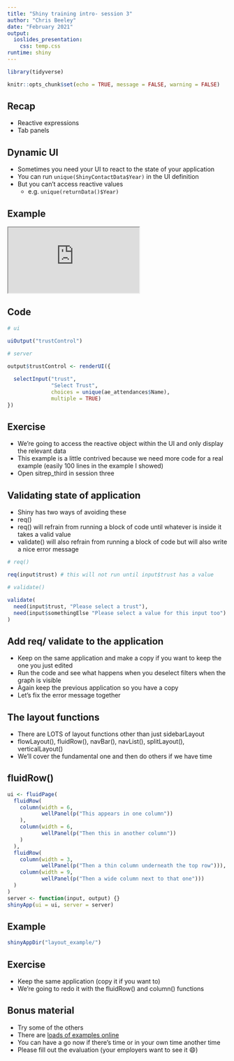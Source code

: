 ```yaml
---
title: "Shiny training intro- session 3"
author: "Chris Beeley"
date: "February 2021"
output: 
  ioslides_presentation:
    css: temp.css
runtime: shiny
---
```


```r

library(tidyverse)

knitr::opts_chunk$set(echo = TRUE, message = FALSE, warning = FALSE)

```

## Recap

* Reactive expressions
* Tab panels

## Dynamic UI

* Sometimes you need your UI to react to the state of your application
* You can run `unique(ShinyContactData$Year)` in the UI definition
* But you can't access reactive values
    * e.g. `unique(returnData()$Year)`

## Example

<iframe src="https://involve.nottshc.nhs.uk:8443/experience"></iframe>

## Code

```r

# ui

uiOutput("trustControl")

# server

output$trustControl <- renderUI({
  
  selectInput("trust",
              "Select Trust",
              choices = unique(ae_attendances$Name),
              multiple = TRUE)
})

```

## Exercise

* We're going to access the reactive object within the UI and only display the relevant data
* This example is a little contrived because we need more code for a real example (easily 100 lines in the example I showed)
* Open sitrep_third in session three

## Validating state of application

* Shiny has two ways of avoiding these
* req()
* req() will refrain from running a block of code until whatever is inside it takes a valid value
* validate() will also refrain from running a block of code but will also write a nice error message

```r

# req()

req(input$trust) # this will not run until input$trust has a value

# validate()

validate(
  need(input$trust, "Please select a trust"),
  need(input$somethingElse "Please select a value for this input too")
)

```

## Add req/ validate to the application

* Keep on the same application and make a copy if you want to keep the one you just edited
* Run the code and see what happens when you deselect filters when the graph is visible
* Again keep the previous application so you have a copy
* Let's fix the error message together

## The layout functions

* There are LOTS of layout functions other than just sidebarLayout
* flowLayout(), fluidRow(), navBar(), navList(), splitLayout(), verticalLayout()
* We'll cover the fundamental one and then do others if we have time

## fluidRow()

```r

ui <- fluidPage(
  fluidRow(
    column(width = 6, 
           wellPanel(p("This appears in one column"))
    ),
    column(width = 6, 
           wellPanel(p("Then this in another column"))
    )
  ),
  fluidRow(
    column(width = 3, 
           wellPanel(p("Then a thin column underneath the top row"))),
    column(width = 9, 
           wellPanel(p("Then a wide column next to that one")))
  )
)
server <- function(input, output) {}
shinyApp(ui = ui, server = server)

```

## Example

```r

shinyAppDir("layout_example/")

```

## Exercise

* Keep the same application (copy it if you want to)
* We're going to redo it with the fluidRow() and column() functions

## Bonus material

* Try some of the others
* There are [loads of examples online](https://github.com/ChrisBeeley/Web-Application-Development-with-R-Using-Shiny-third-edition/tree/master/Chapter04)
* You can have a go now if there's time or in your own time another time
* Please fill out the evaluation (your employers want to see it 😄)
